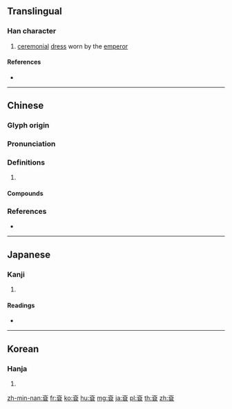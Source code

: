 {{character info/new}}
{{also|衮}}
==Translingual==

===Han character===
{{Han char|rn=145|rad=衣|as=05|sn=11|four=00732|canj=YCRHV|ids=⿴衣㕣}}

# [[ceremonial]] [[dress]] worn by the [[emperor]]

====References====
* {{Han ref|kx=1114.280|dkj=34203|dj=1580.130|hdz=53080.150|uh=889E|ud=34974|bh=B34F|bd=45903}}

----

==Chinese==
{{zh-forms|s=衮}}

===Glyph origin===
{{Han etym}}

===Pronunciation===
{{zh-pron
|m=gǔn
|c=kwan2,gwan2
|mn=kún
|mc=
|oc=y
|cat=
}}

===Definitions===
{{zh-hanzi}}

# {{rfdef|zh}}

====Compounds====
{{zh-der|袞州八伯|龍袞|袞職|袞袞|袞纏|補袞|袞闕|袞衣|袞龍|袞毬|袞遍|袞服|袞袞諸公|袞冕|袞司}}

===References===
* {{R:yue:mfccd}}

----

==Japanese==

===Kanji===
{{ja-kanji|grade=|rs=衣05}}

# {{defn|lang=ja|sort=衣05}}

====Readings====
* {{ja-readings|on=[[こん]] (kon)|kun=[[おうぎ]] (ougi)|nanori=}}

----

==Korean==

===Hanja===
{{ko-hanja|hangeul=곤|eumhun=|rv=gon|mr=kon|y=kon}}

# {{defn|lang=ko|sort=衣05}}

[[zh-min-nan:袞]]
[[fr:袞]]
[[ko:袞]]
[[hu:袞]]
[[mg:袞]]
[[ja:袞]]
[[pl:袞]]
[[th:袞]]
[[zh:袞]]